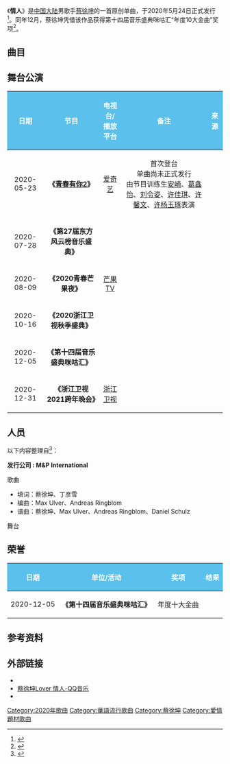 {{noteTA| G1 = Music}}
{{otheruses|情人 (消歧義)}}
{{Infobox song
| name = 情人<br>Lover
| cover = File:KUN'S_LOVER,2020.jpg
| type = single
| artist = [[蔡徐坤|蔡徐坤]]
| album = 
| B-side = 
| released = {{Start date|2020|05|24}}
| format = [[流媒体|流媒体]]
| recorded = 
| studio = 
| genre = [[流行音乐|流行]]
| length = {{Duration|m=3|s=25}}
| label = 圣臻文化
| lyricist = {{hlist|蔡徐坤|丁彦雪}}
| composer = {{hlist|蔡徐坤|Max Ulver|Andreas Ringblom|Daniel Schulz}}
| producer = {{hlist|蔡徐坤|CHOICE37}}
| language = {{hlist|[[普通话|普通话]]|[[英语|英语]]（少许）}}
| chronology = 
| prev_title = 
| prev_year = 2020
| next_title = 
| next_year = 
| misc = 
{{External music video|1={{YouTube|jaHgW0qbWtQ|Lover 情人- 《青你2》舞台版}}}}
}}

《'''情人'''》是[[中国大陆|中国大陆]]男歌手[[蔡徐坤|蔡徐坤]]的一首原创单曲，于2020年5月24日正式发行<ref>{{cite news |author=刘臻 |editor=吴龙珍 |title=蔡徐坤新歌《情人》首发，自己参与词曲制作 |url=http://www.bjnews.com.cn/ent/2020/05/24/730977.html |accessdate=2021-03-21 |work=新京报网 |date=2020-05-24 |archive-date=2021-03-21 |archive-url=https://web.archive.org/web/20210321074701/http://www.bjnews.com.cn/ent/2020/05/24/730977.html |dead-url=no }}</ref>。同年12月，蔡徐坤凭借该作品获得第十四届音乐盛典咪咕汇“年度10大金曲”奖项<ref>{{cite news |editor=苏钰 |title=第十四届咪咕汇圆满落幕 蔡徐坤精彩演绎《情人》全新舞台 |url=http://yue.ifeng.com/c/822SO7GxaOx |accessdate=2021-03-21 |work=凤凰网 |date=2020-12-08 |archive-date=2021-03-21 |archive-url=https://web.archive.org/web/20210321074808/http://yue.ifeng.com/c/822SO7GxaOx |dead-url=no }}</ref>。

== 曲目 ==
{{Track listing
| headline      = 
| extra_column  = 
| total_length  = 

| all_writing   = 
| all_lyrics    = 
| all_music     = 

| title_width   = 
| writing_width = 
| music_width   = 
| lyrics_width  =  
| extra_width   = 

| title1        = 《Lover 情人》
| note1         = 
| writer1       = 
| lyrics1       = {{hlist|蔡徐坤|丁彦雪}}
| music1        = {{hlist|蔡徐坤|Max Ulver|Andreas Ringblom|Daniel Schulz}}
| extra1        = 
| length1       = 3:25

}}

== 舞台公演 ==

{| class="wikitable" style="text-align:center; font-size:small;"
! style="background:#5BC0EB; color:WHITE" align="center" |日期
! style="background:#5BC0EB; color:WHITE" align="center" |节目
! style="background:#5BC0EB; color:WHITE" align="center" |电视台/<br>播放平台
! style="background:#5BC0EB; color:WHITE" align="center" |备注
! style="background:#5BC0EB; color:WHITE" align="center" |来源
|-
|2020-05-23||'''《[[青春有你_(第二季)|青春有你2]]》'''||[[爱奇艺|爱奇艺]]||首次登台<br>单曲尚未正式发行<br>由节目训练生[[安崎|安崎]]、[[葛鑫怡|葛鑫怡]]、[[刘令姿|刘令姿]]、[[许佳琪|许佳琪]]、[[许馨文|许馨文]]、[[许杨玉琢|许杨玉琢]]表演||
|-
|2020-07-28||'''《第27届东方风云榜音乐盛典》'''||||||
|-
|2020-08-09||'''《2020青春芒果夜》'''||[[芒果TV|芒果TV]]||||
|-
|2020-10-16||'''《2020浙江卫视秋季盛典》'''||||||
|-
|2020-12-05||'''《第十四届音乐盛典咪咕汇》'''||||||
|-
|2020-12-31||'''《浙江卫视2021跨年晚会》'''||[[浙江卫视|浙江卫视]]||||
|}

== 人员 ==
以下内容整理自<ref name="properties">{{Cite web|title=Cai Xukun (Kun)/蔡徐坤-Lover/情人 English lyrics歌词 Pinyin拼音|url=https://www.fanslationlyrics.com/2020/08/cai-xukun-kun-lover-english-lyrics.html|date=2020-05-24|access-date=2021-03-21|archive-date=2020-10-03|archive-url=https://web.archive.org/web/20201003212940/https://www.fanslationlyrics.com/2020/08/cai-xukun-kun-lover-english-lyrics.html|dead-url=no}}{{来源可靠？}}</ref>：

'''发行公司 : M&P International'''
{{col-begin}}
{{col-2}}
;歌曲
*填词：蔡徐坤、丁彦雪
*编曲：Max Ulver、Andreas Ringblom
*谱曲：蔡徐坤、Max Ulver、Andreas Ringblom、Daniel Schulz
{{col-2}}
;舞台
{{col-end}}

==荣誉==
{| class="wikitable" style="text-align:center; font-size:small;"
! style="background:#5BC0EB; color:WHITE" align="center" |日期
! style="background:#5BC0EB; color:WHITE" align="center" |单位/活动
! style="background:#5BC0EB; color:WHITE" align="center" |奖项
! style="background:#5BC0EB; color:WHITE" align="center" |结果
|-
|2020-12-05||'''《第十四届音乐盛典咪咕汇》'''||年度十大金曲||{{won}}
|}

== 参考资料 == 
{{reflist|2}} 

== 外部链接 == 
*{{YouTube|id=dUp9A5R-2As|title=蔡徐坤《Lover 情人》MV}} 
*[https://c.y.qq.com/base/fcgi-bin/u?__=dhgBfux 蔡徐坤Lover 情人-QQ音乐]
*{{Douban|35079346|情人|music}}

{{蔡徐坤}}
{{青春有你_(第二季)}}
[[Category:2020年歌曲|Category:2020年歌曲]] 
[[Category:華語流行歌曲|Category:華語流行歌曲]]
[[Category:蔡徐坤|Category:蔡徐坤]]
[[Category:愛情題材歌曲|Category:愛情題材歌曲]]
